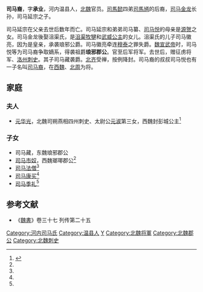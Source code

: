 '''司马裔'''，字'''承业'''，河内温县人，[[北魏|北魏]]官员。[[司馬懿|司馬懿]]四弟[[司馬馗|司馬馗]]的后裔，[[司马金龙|司马金龙]]长孙，司马延宗之子。

司马延宗在父亲去世后数年而亡。司马延宗和弟弟司马纂、[[司马悦|司马悦]]的母亲是[[源贺|源贺]]之女。司马金龙後娶沮渠氏，是[[沮渠牧犍|沮渠牧犍]]和[[拓跋王后|武威公主]]的女儿。沮渠氏的儿子司马徽亮，因为是皇亲，承袭琅邪公爵。司马徽亮牵连[[穆泰|穆泰]]之罪失爵。[[魏宣武帝|魏宣武帝]]时，司马悦等为司马裔争取嫡系，得袭祖爵'''琅邪郡公'''。官至后军将军。去世后，赠征虏将军、[[洛州|洛州]][[刺史|刺史]]。其子司马藏袭爵。[[北齐|北齐]]受禅，按例降封。司马裔的叔叔司马悦也有一子名叫[[司马裔_(琅邪县公)|司马裔]]，在[[西魏|西魏]]、[[北周|北周]]为将。

==家庭==
===夫人===
*[[元华光|元华光]]，北魏司朔燕相四州刺史、太尉公[[元淑|元淑]]第三女，西魏封彭城公主<ref name=autogenerated1>{{Citation| author=傅清音| year=2019年| title=《新出元華光墓誌與元媛柔墓誌所見元魏宗女的婚姻和信仰》| periodical=《出土文献研究》| volume=| issue=00期| pages=410-422| url=http://www.cnki.com.cn/Article/CJFDTOTAL-CTWY201900031.htm| doi=| oclc=| accessdate=2020-12-13| archive-date=2021-08-24| archive-url=https://web.archive.org/web/20210824185441/http://www.cnki.com.cn/Article/CJFDTOTAL-CTWY201900031.htm| dead-url=no}}</ref>

===子女===
*司马藏，东魏琅邪郡公
*[[司马市奴|司马市奴]]，西魏瑯瑘郡公<ref name=autogenerated1 />
*[[司马法僧|司马法僧]]<ref name=autogenerated1 />
*[[司马康买|司马康买]]<ref name=autogenerated1 />
*[[司马季礼|司马季礼]]<ref name=autogenerated1 />


==参考文献==
* 《[[魏書|魏書]]》卷三十七 列传第二十五

{{DEFAULTSORT:S}}
[[Category:河内司马氏|Category:河内司马氏]]
[[Category:温县人|Category:温县人]]
[[Category:司马姓|Y]]
[[Category:北魏将軍|Category:北魏将軍]]
[[Category:北魏郡公|Category:北魏郡公]]
[[Category:北魏刺史|Category:北魏刺史]]